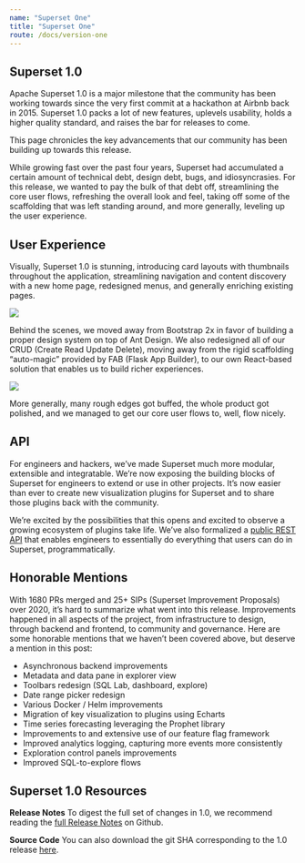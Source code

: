 ```yaml
---
name: "Superset One"
title: "Superset One"
route: /docs/version-one
---
```

## Superset 1.0

Apache Superset 1.0 is a major milestone that the community has been working towards since the
very first commit at a hackathon at Airbnb back in 2015. Superset 1.0 packs a lot of new features,
uplevels usability, holds a higher quality standard, and raises the bar for releases to come.

This page chronicles the key advancements that our community has been building up towards this release.

While growing fast over the past four years, Superset had accumulated a certain amount of technical debt,
design debt, bugs, and idiosyncrasies. For this release, we wanted to pay the bulk of that debt off,
streamlining the core user flows, refreshing the overall look and feel, taking off some of the
scaffolding that was left standing around, and more generally, leveling up the user experience.

## User Experience

Visually, Superset 1.0 is stunning, introducing card layouts with thumbnails throughout the application,
streamlining navigation and content discovery with a new home page, redesigned menus,
and generally enriching existing pages.

<img src="/images/dashboard_card_view.jpg" />

Behind the scenes, we moved away from Bootstrap 2x in favor of building a
proper design system on top of Ant Design.
We also redesigned all of our CRUD (Create Read Update Delete), moving away
from the rigid scaffolding “auto-magic” provided by FAB (Flask App Builder),
to our own React-based solution that enables us to build richer experiences.

<img src="/images/explore_ui.jpg" />

More generally,
many rough edges got buffed, the whole product got polished,
and we managed to get our core user flows to, well, flow nicely.

## API

For engineers and hackers, we’ve made Superset much more modular,
 extensible and integratable. We’re now exposing the building blocks of Superset
 for engineers to extend or use in other projects. It’s now easier than ever to
 create new visualization plugins for Superset and to share those plugins back with the community.

 We’re excited by the possibilities that this opens and excited to observe a growing ecosystem of
 plugins take life. We’ve also formalized a [public REST API](/docs/rest-api) that enables engineers to essentially
 do everything that users can do in Superset, programmatically.


## Honorable Mentions

With 1680 PRs merged and 25+ SIPs (Superset Improvement Proposals) over 2020, it’s hard
to summarize what went into this release. Improvements happened in all aspects
of the project, from infrastructure to design, through backend and frontend, to community and
governance. Here are some honorable mentions that we haven’t been covered above,
but deserve a mention in this post:

- Asynchronous backend improvements
- Metadata and data pane in explorer view
- Toolbars redesign (SQL Lab, dashboard, explore)
- Date range picker redesign
- Various Docker / Helm improvements
- Migration of key visualization to plugins using Echarts
- Time series forecasting leveraging the Prophet library
- Improvements to and extensive use of our feature flag framework
- Improved analytics logging, capturing more events more consistently
- Exploration control panels improvements
- Improved SQL-to-explore flows

## Superset 1.0 Resources

**Release Notes**
To digest the full set of changes in 1.0, we recommend reading the
[full Release Notes](https://github.com/apache/superset/tree/master/RELEASING/release-notes-1-0)
on Github.

**Source Code**
You can also download the git SHA corresponding to the 1.0
release [here](https://github.com/apache/superset/releases).
